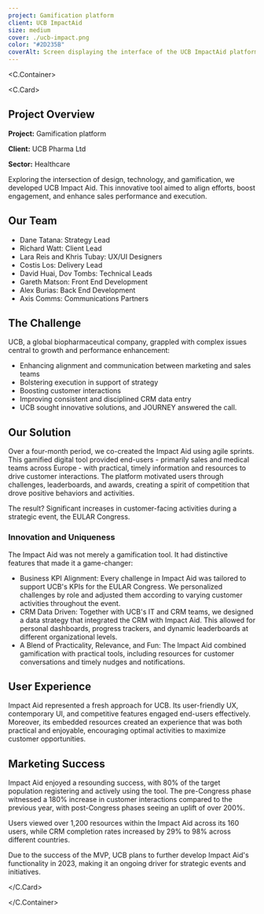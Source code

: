 ```yaml
---
project: Gamification platform
client: UCB ImpactAid
size: medium
cover: ./ucb-impact.png
color: "#2D235B"
coverAlt: Screen displaying the interface of the UCB ImpactAid platform
---
```



<C.Container>

<C.Card>

## Project Overview

**Project:** Gamification platform

**Client:** UCB Pharma Ltd

**Sector:** Healthcare

Exploring the intersection of design, technology, and gamification, we developed UCB Impact Aid. This innovative tool aimed to align efforts, boost engagement, and enhance sales performance and execution.

## Our Team

- Dane Tatana: Strategy Lead
- Richard Watt: Client Lead
- Lara Reis and Khris Tubay: UX/UI Designers
- Costis Los: Delivery Lead
- David Huai, Dov Tombs: Technical Leads
- Gareth Matson: Front End Development
- Alex Burias: Back End Development
- Axis Comms: Communications Partners

## The Challenge

UCB, a global biopharmaceutical company, grappled with complex issues central to growth and performance enhancement:

- Enhancing alignment and communication between marketing and sales teams
- Bolstering execution in support of strategy
- Boosting customer interactions
- Improving consistent and disciplined CRM data entry
- UCB sought innovative solutions, and JOURNEY answered the call.

## Our Solution

Over a four-month period, we co-created the Impact Aid using agile sprints. This gamified digital tool provided end-users - primarily sales and medical teams across Europe - with practical, timely information and resources to drive customer interactions. The platform motivated users through challenges, leaderboards, and awards, creating a spirit of competition that drove positive behaviors and activities.

The result? Significant increases in customer-facing activities during a strategic event, the EULAR Congress.

### Innovation and Uniqueness

The Impact Aid was not merely a gamification tool. It had distinctive features that made it a game-changer:

- Business KPI Alignment: Every challenge in Impact Aid was tailored to support UCB's KPIs for the EULAR Congress. We personalized challenges by role and adjusted them according to varying customer activities throughout the event.
- CRM Data Driven: Together with UCB's IT and CRM teams, we designed a data strategy that integrated the CRM with Impact Aid. This allowed for personal dashboards, progress trackers, and dynamic leaderboards at different organizational levels.
- A Blend of Practicality, Relevance, and Fun: The Impact Aid combined gamification with practical tools, including resources for customer conversations and timely nudges and notifications.

## User Experience

Impact Aid represented a fresh approach for UCB. Its user-friendly UX, contemporary UI, and competitive features engaged end-users effectively. Moreover, its embedded resources created an experience that was both practical and enjoyable, encouraging optimal activities to maximize customer opportunities.

## Marketing Success

Impact Aid enjoyed a resounding success, with 80% of the target population registering and actively using the tool. The pre-Congress phase witnessed a 180% increase in customer interactions compared to the previous year, with post-Congress phases seeing an uplift of over 200%.

Users viewed over 1,200 resources within the Impact Aid across its 160 users, while CRM completion rates increased by 29% to 98% across different countries.

Due to the success of the MVP, UCB plans to further develop Impact Aid's functionality in 2023, making it an ongoing driver for strategic events and initiatives.

</C.Card>

</C.Container>
